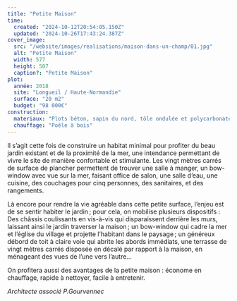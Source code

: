 ```yaml
---
title: "Petite Maison"
time:
  created: "2024-10-12T20:54:05.150Z"
  updated: "2024-10-26T17:43:24.387Z"
cover_image:
  src: "/website/images/realisations/maison-dans-un-champ/01.jpg"
  alt: "Petite Maison"
  width: 577
  height: 507
  caption?: "Petite Maison"
plot:
  année: 2018
  site: "Longueil / Haute-Normandie"
  surface: "20 m2"
  budget: "98 000€"
construction:
  materiaux: "Plots béton, sapin du nord, tôle ondulée et polycarbonate, châssis et vêture mélèze"
  chauffage: "Poêle à bois"
---
```


Il s’agit cette fois de construire un habitat minimal pour profiter du beau jardin existant et de la proximité de la mer, une intendance permettant de vivre le site de manière confortable et stimulante. Les vingt mètres carrés de surface de plancher permettent de trouver une salle à manger, un bow-window avec vue sur la mer, faisant office de salon, une salle d’eau, une cuisine, des couchages pour cinq personnes, des sanitaires, et des rangements.

Là encore pour rendre la vie agréable dans cette petite surface, l’enjeu est de se sentir habiter le jardin ; pour cela, on mobilise plusieurs dispositifs : Des châssis coulissants en vis-à-vis qui disparaissent derrière les murs, laissant ainsi le jardin traverser la maison ; un bow-window qui cadre la mer et l’église du village et projette l’habitant dans le paysage ; un généreux débord de toit à claire voie qui abrite les abords immédiats, une terrasse de vingt mètres carrés disposée en décalé par rapport à la maison, en ménageant des vues de l’une vers l’autre…

On profitera aussi des avantages de la petite maison : économe en chauffage, rapide à nettoyer, facile à entretenir.

_Architecte associé P.Gourvennec_
